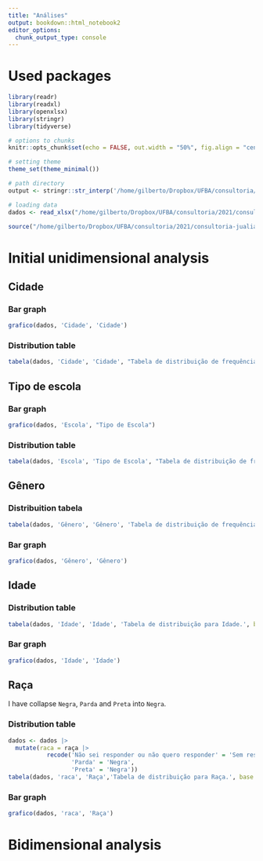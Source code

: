 ```yaml
---
title: "Análises"
output: bookdown::html_notebook2
editor_options: 
  chunk_output_type: console
---
```


# Used packages

```r
library(readr)
library(readxl)
library(openxlsx)
library(stringr)
library(tidyverse)

# options to chunks
knitr::opts_chunk$set(echo = FALSE, out.width = "50%", fig.align = "center")

# setting theme
theme_set(theme_minimal())

# path directory
output <- stringr::str_interp('/home/gilberto/Dropbox/UFBA/consultoria/2021/consultoria-jualiana-adriana/output/')

# loading data
dados <- read_xlsx("/home/gilberto/Dropbox/UFBA/consultoria/2021/consultoria-jualiana-adriana/data/raw/Banco de dados atualizado15-03-211.xlsx")

source("/home/gilberto/Dropbox/UFBA/consultoria/2021/consultoria-jualiana-adriana/scripts/tabela_grafico.R")
```

# Initial unidimensional analysis

## Cidade

### Bar graph

```r
grafico(dados, 'Cidade', 'Cidade')
```

### Distribution table

```r
tabela(dados, 'Cidade', 'Cidade', "Tabela de distribuição de frequências para variável Cidade.", base = output)
```

## Tipo de escola

### Bar graph

```r
grafico(dados, 'Escola', "Tipo de Escola")
```

### Distribution table

```r
tabela(dados, 'Escola', 'Tipo de Escola', "Tabela de distribuição de frequências para Tipo de Escola.", base = output)
```

## Gênero

### Distribuition tabela

```r
tabela(dados, 'Gênero', 'Gênero', 'Tabela de distribuição de frequências para Gênero', base = output)
```

### Bar graph

```r
grafico(dados, 'Gênero', 'Gênero')
```

## Idade

### Distribution table

```r
tabela(dados, 'Idade', 'Idade', 'Tabela de distribuição para Idade.', base = output)
```

### Bar graph

```r
grafico(dados, 'Idade', 'Idade')
```

## Raça

I have collapse `Negra`, `Parda` and `Preta` into `Negra`.

### Distribution table

```r
dados <- dados |> 
  mutate(raca = raça |>
           recode('Não sei responder ou não quero responder' = 'Sem resposta',
                  'Parda' = 'Negra',
                  'Preta' = 'Negra'))
tabela(dados, 'raca', 'Raça','Tabela de distribuição para Raça.', base = output)
```

### Bar graph

```r
grafico(dados, 'raca', 'Raça')
```

# Bidimensional analysis

